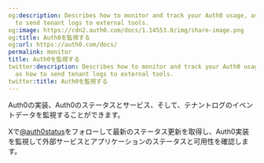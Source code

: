 ```yaml
---
og:description: Describes how to monitor and track your Auth0 usage, as well as how
  to send tenant logs to external tools.
og:image: https://cdn2.auth0.com/docs/1.14553.0/img/share-image.png
og:title: Auth0を監視する
og:url: https://auth0.com/docs/
permalink: monitor
title: Auth0を監視する
twitter:description: Describes how to monitor and track your Auth0 usage, as well
  as how to send tenant logs to external tools.
twitter:title: Auth0を監視する
---
```


Auth0の実装、Auth0のステータスとサービス、そして、テナントログのイベントデータを監視することができます。

Xで[@auth0status](https://twitter.com/auth0status)をフォローして最新のステータス更新を取得し、Auth0実装を監視して外部サービスとアプリケーションのステータスと可用性を確認します。